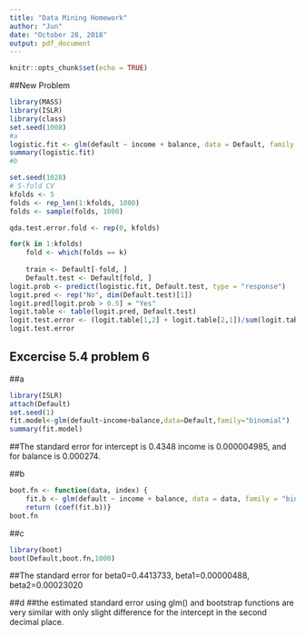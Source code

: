 ---
title: "Data Mining Homework"
author: "Jun"
date: "October 28, 2018"
output: pdf_document
---

```{r setup, include=FALSE}
knitr::opts_chunk$set(echo = TRUE)
```
##New Problem 
```{r}
library(MASS)
library(ISLR)
library(class)
set.seed(1008)
#a
logistic.fit <- glm(default ~ income + balance, data = Default, family = binomial)
summary(logistic.fit)
#b

```

```{r}
set.seed(1028)
# 5-fold CV
kfolds <- 5
folds <- rep_len(1:kfolds, 1000)
folds <- sample(folds, 1000)

qda.test.error.fold <- rep(0, kfolds)

for(k in 1:kfolds)
	fold <- which(folds == k)
		
	train <- Default[-fold, ]
	Default.test <- Default[fold, ]
logit.prob <- predict(logistic.fit, Default.test, type = "response")
logit.pred <- rep("No", dim(Default.test)[1])
logit.pred[logit.prob > 0.5] = "Yes"
logit.table <- table(logit.pred, Default.test)
logit.test.error <- (logit.table[1,2] + logit.table[2,1])/sum(logit.table)
logit.test.error
```

## Excercise 5.4 problem 6
##a
```{r }
library(ISLR)
attach(Default)
set.seed(1)
fit.model<-glm(default~income+balance,data=Default,family="binomial")
summary(fit.model)
```
##The standard error for intercept is 0.4348 income is 0.000004985, and for balance is 0.000274.

##b

```{r , echo=FALSE}
boot.fn <- function(data, index) {
    fit.b <- glm(default ~ income + balance, data = data, family = "binomial", subset = index)
    return (coef(fit.b))}
boot.fn
```

##c
```{r, echo=FALSE}
library(boot)
boot(Default,boot.fn,1000)
```
##The standard error for beta0=0.4413733, beta1=0.00000488, beta2=0.00023020

##d 
##the estimated standard error using glm() and bootstrap functions are very similar with only slight difference for the intercept in the second decimal place. 
